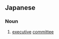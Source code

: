 ==Japanese==
{{ja-kanjitab|じつ|k1=じっ|こう|い|いん|かい|yomi=o}}

===Noun===
{{ja-noun|じっこう い.いんかい}}

# [[executive]] [[committee]]
